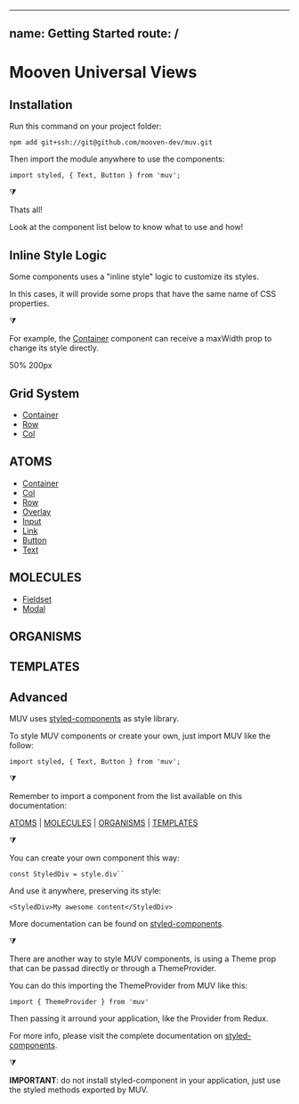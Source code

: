 
---
name: Getting Started
route: /
---



# **M**ooven **U**niversal **V**iews

## Installation

Run this command on your project folder:

`npm add git+ssh://git@github.com/mooven-dev/muv.git`

Then import the module anywhere to use the components:

`import styled, { Text, Button } from 'muv';`

⧩

Thats all! 

Look at the component list below to know what to use and how!


## Inline Style Logic

Some components uses a "inline style" logic to customize its styles. 

In this cases, it will provide some props that have the same name of CSS properties.

⧩

For example, the [Container](/view) component can receive a maxWidth prop to change its style directly.

<Playground>
  <Container bordered maxWidth='50%'>50%</Container>
  <Container bordered maxWidth='200px'>200px</Container>
</Playground>


## Grid System

- [Container](/container)
- [Row](/row)
- [Col](/col)


## ATOMS
- [Container](/container)
- [Col](/col)
- [Row](/row)
- [Overlay](/overlay)
- [Input](/input)
- [Link](/link)
- [Button](/button)
- [Text](/text)

## MOLECULES
- [Fieldset](/fieldset)
- [Modal](/modal)

## ORGANISMS

## TEMPLATES

## Advanced

MUV uses [styled-components](https://www.styled-components.com/) as style library.

To style MUV components or create your own, just import MUV like the follow:

`import styled, { Text, Button } from 'muv';`

⧩

Remember to import a component from the list available on this documentation:

[ATOMS](/#atoms) | [MOLECULES](/#molecules) | [ORGANISMS](/#organisms) | [TEMPLATES](/#templates)

⧩

You can create your own component this way:

`const StyledDiv = style.div`` `

And use it anywhere, preserving its style:

`<StyledDiv>My awesome content</StyledDiv> `

More documentation can be found on [styled-components](https://www.styled-components.com/).

⧩

There are another way to style MUV components, is using a Theme prop that can  be passad directly or through a ThemeProvider.

You can do this importing the ThemeProvider from MUV like this:

`import { ThemeProvider } from 'muv'`

Then passing it arround your application, like the Provider from Redux.

For more info, please visit the complete documentation on [styled-components](https://www.styled-components.com/docs/advanced).

⧩

**IMPORTANT**: do not install styled-component in your application, just use the styled methods exported by MUV.